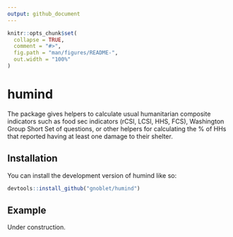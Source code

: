 ```yaml
---
output: github_document
---
```


<!-- README.md is generated from README.Rmd. Please edit that file -->

```r
knitr::opts_chunk$set(
  collapse = TRUE,
  comment = "#>",
  fig.path = "man/figures/README-",
  out.width = "100%"
)
```

# humind

<!-- badges: start -->
<!-- badges: end -->

The package gives helpers to calculate usual humanitarian composite indicators such as food sec indicators (rCSI, LCSI, HHS, FCS), Washington Group Short Set of questions, or other helpers for calculating the % of HHs that reported having at least one damage to their shelter.


## Installation

You can install the development version of humind like so:

``` r
devtools::install_github("gnoblet/humind")
```

## Example

Under construction.
